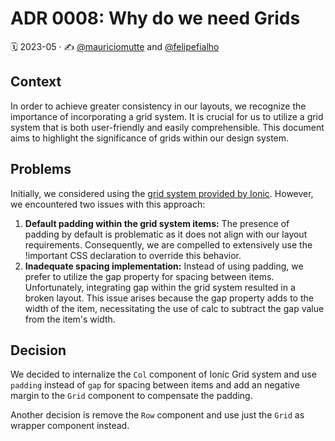 
<Meta title='Docs/Architecture Decision Records/ADR 0008: Why do we need Grids' />

# ADR 0008: Why do we need Grids

🗓️ 2023-05 · ✍️ [@mauriciomutte](https://twitter.com/mauriciomutte) and [@felipefialho](https://twitter.com/felipefialho_)

## Context

In order to achieve greater consistency in our layouts, we recognize the importance of incorporating a grid system. It is crucial for us to utilize a grid system that is both user-friendly and easily comprehensible. This document aims to highlight the significance of grids within our design system.

## Problems

Initially, we considered using the [grid system provided by Ionic](https://ionicframework.com/docs/api/grid). However, we encountered two issues with this approach:

1. **Default padding within the grid system items:** The presence of padding by default is problematic as it does not align with our layout requirements. Consequently, we are compelled to extensively use the !important CSS declaration to override this behavior.
2. **Inadequate spacing implementation:** Instead of using padding, we prefer to utilize the gap property for spacing between items. Unfortunately, integrating gap within the grid system resulted in a broken layout. This issue arises because the gap property adds to the width of the item, necessitating the use of calc to subtract the gap value from the item's width.

## Decision

We decided to internalize the `Col` component of Ionic Grid system and use `padding` instead of `gap` for spacing between items and add an negative margin to the `Grid` component to compensate the padding.

Another decision is remove the `Row` component and use just the `Grid` as wrapper component instead.
